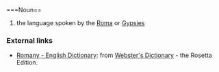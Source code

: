===Noun==
#the language spoken by the [[Roma]] or [[Gypsy|Gypsies]]
=== External links ===
*[http://www.websters-online-dictionary.org/definition/Romany-english/ Romany - English Dictionary]: from [http://www.websters-online-dictionary.org/ Webster's Dictionary] - the Rosetta Edition.